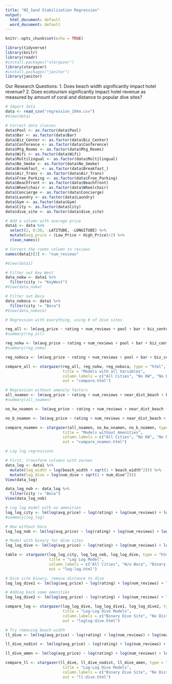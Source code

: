 ```yaml
---
title: "NI_Sand Stabilization Regression"
output:
  html_document: default
  word_document: default
---
```


```r
knitr::opts_chunk$set(echo = TRUE)
```

```r

library(tidyverse)
library(knitr)
library(readr)
#install.packages("stargazer")
library(stargazer)
#install.packages("janitor")
library(janitor)

```

Our Research Questions:
1. Does beach width significantly impact hotel revenue?
2. Does ecotourism significantly impact hotel revenue as measured by amount of coral and distance to popular dive sites?

```r

# Import data
data <- read_csv("regression_10km.csv")
#View(data)

# Correct data classes
data$Pool <- as.factor(data$Pool)
data$Bar <- as.factor(data$Bar)
data$Biz_Center <- as.factor(data$Biz_Center)
data$Conference <- as.factor(data$Conference)
data$Mtg_Rooms <- as.factor(data$Mtg_Rooms)
data$Wifi <- as.factor(data$Wifi)
data$Multilingual <- as.factor(data$Multilingual)
data$No_Smoke <- as.factor(data$No_Smoke)
data$Breakfast_ <- as.factor(data$Breakfast_)
data$Air_Trans <- as.factor(data$Air_Trans)
data$Free_Parking <- as.factor(data$Free_Parking)
data$Beachfront <- as.factor(data$Beachfront)
data$Wheelchair <- as.factor(data$Wheelchair)
data$Concierge <- as.factor(data$Concierge)
data$Laundry <- as.factor(data$Laundry)
data$Gym <- as.factor(data$Gym)
data$City <- as.factor(data$City)
data$dive_site <- as.factor(data$dive_site)

# Add a column with average price
data1 <- data %>%
  select(2, 6:38, -LATITUDE, -LONGITUDE) %>% 
  mutate(avg_price = (Low_Price + High_Price)/2) %>% 
  clean_names()

# Correct the rooms column to reviews
names(data1)[3] <- "num_reviews"

#View(data1)

```

```r

# Filter out Key West
data_nokw <- data1 %>% 
  filter(city != "KeyWest")
#View(data_nokw)

# Filter out Boca
data_noboca <- data1 %>% 
  filter(city != "Boca")
#View(data_noboca)

# Regression with everything, using # of dive sites

reg_all <- lm(avg_price ~ rating + num_reviews + pool + bar + biz_center + conference + mtg_rooms + wheelchair + concierge + laundry + gym + wifi + multilingual + no_smoke + breakfast + air_trans + free_parking + beachfront + near_dist_beach + beach_width + dist_to_access_points + dist_to_airport + dist_to_dive + dist_to_reef + num_dive + coral_cover + city, data = data1)
#summary(reg_all)

reg_nokw <- lm(avg_price ~ rating + num_reviews + pool + bar + biz_center + conference + mtg_rooms + wheelchair + concierge + laundry + gym + wifi + multilingual + no_smoke + breakfast + air_trans + free_parking + beachfront + near_dist_beach + beach_width + dist_to_access_points + dist_to_airport + dist_to_dive + dist_to_reef + num_dive + coral_cover + city, data = data_nokw)
#summary(reg_nokw)

reg_noboca <- lm(avg_price ~ rating + num_reviews + pool + bar + biz_center + conference + mtg_rooms + wheelchair + concierge + laundry + gym + wifi + multilingual + no_smoke + breakfast + air_trans + free_parking + beachfront + near_dist_beach + beach_width + dist_to_access_points + dist_to_airport + dist_to_dive + dist_to_reef + num_dive + coral_cover + city, data = data_noboca)

compare_all <- stargazer(reg_all, reg_nokw, reg_noboca, type = "html",
                         title = "Models with all Variables",
                         column.labels = c("All Cities", "No KW", "No Boca"),
                         out = "compare.html")

# Regression without amenity factors
all_noamen <- lm(avg_price ~ rating + num_reviews + near_dist_beach + beach_width + dist_to_access_points + dist_to_airport + dist_to_dive + dist_to_reef + num_dive + coral_cover + city, data = data1)
#summary(all_noamen)

no_kw_noamen <- lm(avg_price ~ rating + num_reviews + near_dist_beach + beach_width + dist_to_access_points + dist_to_airport + dist_to_dive + dist_to_reef + num_dive + coral_cover + city, data = data_nokw)

no_b_noamen <- lm(avg_price ~ rating + num_reviews + near_dist_beach + beach_width + dist_to_access_points + dist_to_airport + dist_to_dive + dist_to_reef + num_dive + coral_cover + city, data = data_noboca)

compare_noamen <- stargazer(all_noamen, no_kw_noamen, no_b_noamen, type = "html",
                         title = "Models without Amenities",
                         column.labels = c("All Cities", "No KW", "No Boca"),
                         out = "compare_noamen.html")

```

```r

# Log log regressions

# First, transform columns with zeroes
data_log <- data1 %>% 
  mutate(log_width = log(beach_width + sqrt(1 + beach_width^2))) %>% 
  mutate(log_dive = log(num_dive + sqrt(1 + num_dive^2)))
View(data_log)

data_log_nob <- data_log %>%
  filter(city != "Boca")
View(data_log_nob)

# Log log model with no amenities
log_log_city <- lm(log(avg_price) ~ log(rating) + log(num_reviews) + log(near_dist_beach) + log_width + log(dist_to_access_points) + log(dist_to_airport) + log(dist_to_dive) + log(dist_to_reef) + log_dive + log(coral_cover) + city, data = data_log)
#summary(log_log)

# Now without boca
log_log_nob <- lm(log(avg_price) ~ log(rating) + log(num_reviews) + log(near_dist_beach) + log_width + log(dist_to_access_points) + log(dist_to_airport) + log(dist_to_dive) + log(dist_to_reef) + log_dive + log(coral_cover) + city, data = data_log_nob)

# Model with binary for dive sites
log_log_dive <- lm(log(avg_price) ~ log(rating) + log(num_reviews) + log(near_dist_beach) + log_width + log(dist_to_access_points) + log(dist_to_airport) + log(dist_to_dive) + log(dist_to_reef) + dive_site + log(coral_cover) + city, data = data_log)

table <- stargazer(log_log_city, log_log_nob, log_log_dive, type = "html",
                   title = "Log Log Model",
                   column.labels = c("All Cities", "W/o Boca", "Binary Dive Site"),
                   out = "log-log.html")

# Dive site binary, remove distance to dive
log_log_dive1 <- lm(log(avg_price) ~ log(rating) + log(num_reviews) + log(near_dist_beach) + log_width + log(dist_to_access_points) + log(dist_to_airport) + log(dist_to_reef) + dive_site + log(coral_cover) + city, data = data_log)

# Adding back some amenities
log_log_dive2 <- lm(log(avg_price) ~ log(rating) + log(num_reviews) + log(near_dist_beach) + log_width + log(dist_to_access_points) + log(dist_to_airport) + log(dist_to_reef) + dive_site + log(coral_cover) + city + conference + air_trans + beachfront, data = data_log)

compare_log <- stargazer(log_log_dive, log_log_dive1, log_log_dive2, type = "html",
                         title = "Log-Log Dive Models",
                         column.labels = c("Binary Dive Site", "No Dist to Dive", "Add Amenities"),
                         out = "loglog-dive.html")

```

```r

# Try removing beach width
ll_dive <- lm(log(avg_price) ~ log(rating) + log(num_reviews) + log(near_dist_beach) + log(dist_to_access_points) + log(dist_to_airport) + log(dist_to_dive) + log(dist_to_reef) + dive_site + log(coral_cover) + city, data = data_log)

ll_dive_nodist <- lm(log(avg_price) ~ log(rating) + log(num_reviews) + log(near_dist_beach) + log(dist_to_access_points) + log(dist_to_airport) + log(dist_to_reef) + dive_site + log(coral_cover) + city, data = data_log)

ll_dive_amen <- lm(log(avg_price) ~ log(rating) + log(num_reviews) + log(near_dist_beach) + log(dist_to_access_points) + log(dist_to_airport) + log(dist_to_reef) + dive_site + log(coral_cover) + city + conference + air_trans + beachfront, data = data_log)

compare_ll <- stargazer(ll_dive, ll_dive_nodist, ll_dive_amen, type = "html",
                         title = "Log-Log Dive Models",
                         column.labels = c("Binary Dive Site", "No Dist to Dive", "Add Amenities"),
                         out = "ll-dive.html")


```


